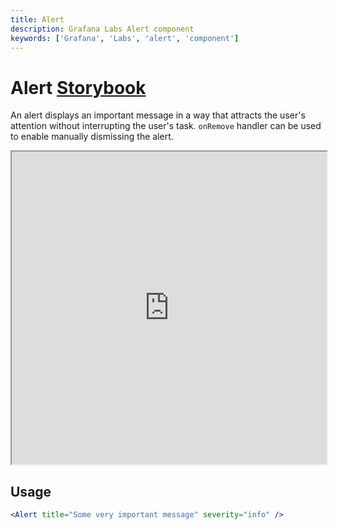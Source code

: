 ```yaml
---
title: Alert
description: Grafana Labs Alert component
keywords: ['Grafana', 'Labs', 'alert', 'component']
---
```



# Alert <Badge text='draft' color='orange'></Badge> <a href='https://developers.grafana.com/ui/latest/index.html?path=/story/overlays-alert--examples' target='_blank' className='header-links'>Storybook <Icon name="external-link-alt"/> </a>

An alert displays an important message in a way that attracts the user's attention without interrupting the user's task. `onRemove` handler can be used to enable manually dismissing the alert.

<iframe
  src="https://developers.grafana.com/ui/latest/index.html?path=/story/overlays-alert--examples&full=1&shortcuts=false&singleStory=true"
  width="100%"
  height="500px"
></iframe>

## Usage

```jsx
<Alert title="Some very important message" severity="info" />
```
